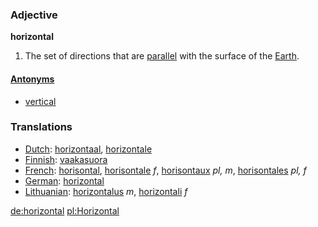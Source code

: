 === Adjective ===

'''horizontal'''

#The set of directions that are [[parallel]] with the surface of the [[Earth]].

====[[Antonym]]s====
*[[vertical]]

=== Translations ===
*[[Dutch]]: [[horizontaal]], [[horizontale]]
*[[Finnish]]: [[vaakasuora]]
*[[French]]: [[horisontal]], [[horisontale]] ''f'', [[horisontaux]] ''pl, m'', [[horisontales]] ''pl, f''
*[[German]]: [[horizontal]]
*[[Lithuanian]]: [[horizontalus]] ''m'', [[horizontali]] ''f''

[[de:horizontal]]
[[pl:Horizontal]]
